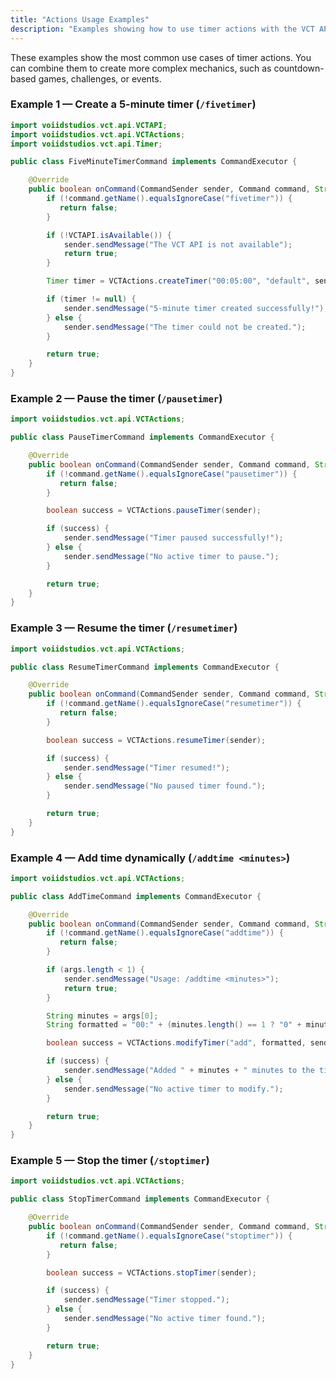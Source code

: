 ```yaml
---
title: "Actions Usage Examples"
description: "Examples showing how to use timer actions with the VCT API."
---
```


<Info>
  These examples show the most common use cases of timer actions. You can combine them to create more complex mechanics, such as countdown-based games, challenges, or events.
</Info>

### Example 1 — Create a 5-minute timer (`/fivetimer`)

```java expandable
import voiidstudios.vct.api.VCTAPI;
import voiidstudios.vct.api.VCTActions;
import voiidstudios.vct.api.Timer;

public class FiveMinuteTimerCommand implements CommandExecutor {

    @Override
    public boolean onCommand(CommandSender sender, Command command, String label, String[] args) {
        if (!command.getName().equalsIgnoreCase("fivetimer")) {
           return false;
        }

        if (!VCTAPI.isAvailable()) {
            sender.sendMessage("The VCT API is not available");
            return true;
        }

        Timer timer = VCTActions.createTimer("00:05:00", "default", sender);

        if (timer != null) {
            sender.sendMessage("5-minute timer created successfully!");
        } else {
            sender.sendMessage("The timer could not be created.");
        }

        return true;
    }
}
```

### Example 2 — Pause the timer (`/pausetimer`)

```java expandable
import voiidstudios.vct.api.VCTActions;

public class PauseTimerCommand implements CommandExecutor {

    @Override
    public boolean onCommand(CommandSender sender, Command command, String label, String[] args) {
        if (!command.getName().equalsIgnoreCase("pausetimer")) {
           return false;
        }

        boolean success = VCTActions.pauseTimer(sender);

        if (success) {
            sender.sendMessage("Timer paused successfully!");
        } else {
            sender.sendMessage("No active timer to pause.");
        }

        return true;
    }
}
```

### Example 3 — Resume the timer (`/resumetimer`)

```java expandable
import voiidstudios.vct.api.VCTActions;

public class ResumeTimerCommand implements CommandExecutor {

    @Override
    public boolean onCommand(CommandSender sender, Command command, String label, String[] args) {
        if (!command.getName().equalsIgnoreCase("resumetimer")) {
           return false;
        }

        boolean success = VCTActions.resumeTimer(sender);

        if (success) {
            sender.sendMessage("Timer resumed!");
        } else {
            sender.sendMessage("No paused timer found.");
        }

        return true;
    }
}
```

### Example 4 — Add time dynamically (`/addtime <minutes>`)

```java expandable
import voiidstudios.vct.api.VCTActions;

public class AddTimeCommand implements CommandExecutor {

    @Override
    public boolean onCommand(CommandSender sender, Command command, String label, String[] args) {
        if (!command.getName().equalsIgnoreCase("addtime")) {
           return false;
        }

        if (args.length < 1) {
            sender.sendMessage("Usage: /addtime <minutes>");
            return true;
        }

        String minutes = args[0];
        String formatted = "00:" + (minutes.length() == 1 ? "0" + minutes : minutes) + ":00";

        boolean success = VCTActions.modifyTimer("add", formatted, sender);

        if (success) {
            sender.sendMessage("Added " + minutes + " minutes to the timer!");
        } else {
            sender.sendMessage("No active timer to modify.");
        }

        return true;
    }
}
```

### Example 5 — Stop the timer (`/stoptimer`)

```java expandable
import voiidstudios.vct.api.VCTActions;

public class StopTimerCommand implements CommandExecutor {

    @Override
    public boolean onCommand(CommandSender sender, Command command, String label, String[] args) {
        if (!command.getName().equalsIgnoreCase("stoptimer")) {
           return false;
        }

        boolean success = VCTActions.stopTimer(sender);

        if (success) {
            sender.sendMessage("Timer stopped.");
        } else {
            sender.sendMessage("No active timer found.");
        }

        return true;
    }
}
```